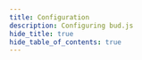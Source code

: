 ```yaml
---
title: Configuration
description: Configuring bud.js
hide_title: true
hide_table_of_contents: true
---
```



<div className="margin-bottom--lg">
  <Hero title="Configuration options" />
</div>

<div className="row">
  <div className="col margin-bottom--md">
    <Card
      title="Zero config"
      description="The best config is no config."
      links={[
        ['Read more', '/guides/config/zero-config'],
      ]}
    />
  </div>

<div className="col margin-bottom--md">
  <Card
    title="File-based configuration"
    description="The canonical approach."
    links={[['Read more', '/guides/config/file-config']]}
  />
</div>

  <div className="col margin-bottom--md">
    <Card
      title="CLI configuration"
      description="Overriding from the terminal."
      links={[
        ['Read more', '/guides/config/cli-config'],
      ]}
    />
  </div>
</div>
